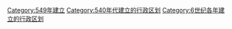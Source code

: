 [[Category:549年建立|Category:549年建立]]
[[Category:540年代建立的行政区划|Category:540年代建立的行政区划]]
[[Category:6世纪各年建立的行政区划|Category:6世纪各年建立的行政区划]]